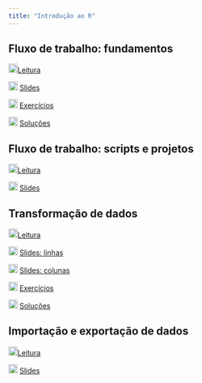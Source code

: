 ```yaml
---
title: "Introdução ao R"
---
```

## Fluxo de trabalho: fundamentos

![](img/book.png){width="18"}[Leitura](https://pt.r4ds.hadley.nz/workflow-basics.html)

![](img/slide.png){width="18"} [Slides](fluxo-trabalho-fundamentos.qmd){target="_blank"}

![](img/exercicios.png){width="18"} [Exercícios](exercicios-fluxo-trabalho-fundamentos.qmd){target="_blank"}

![](img/respostas.png){width="18"} [Soluções](respostas-fluxo-trabalho-fundamentos.qmd){target="_blank"}

## Fluxo de trabalho: scripts e projetos

![](img/book.png){width="18"}[Leitura](https://pt.r4ds.hadley.nz/workflow-scripts.html)

![](img/slide.png){width="18"} [Slides](fluxo-trabalho-scripts-projetos.qmd){target="_blank"}

## Transformação de dados

![](img/book.png){width="18"}[Leitura](https://pt.r4ds.hadley.nz/data-transform.html)

![](img/slide.png){width="18"} [Slides: linhas](transformacao-dados-linhas.qmd){target="_blank"}

![](img/slide.png){width="18"} [Slides: colunas](transformacao-dados-colunas.qmd){target="_blank"}

![](img/exercicios.png){width="18"} [Exercícios](exercicios-transformacao-dados.qmd){target="_blank"}

![](img/respostas.png){width="18"} [Soluções](respostas-transformacao-dados.qmd){target="_blank"}

## Importação e exportação de dados

![](img/book.png){width="18"}[Leitura](https://pt.r4ds.hadley.nz/data-import.html)

![](img/slide.png){width="18"} [Slides](importacao-exportacao-dados.qmd){target="_blank"}
